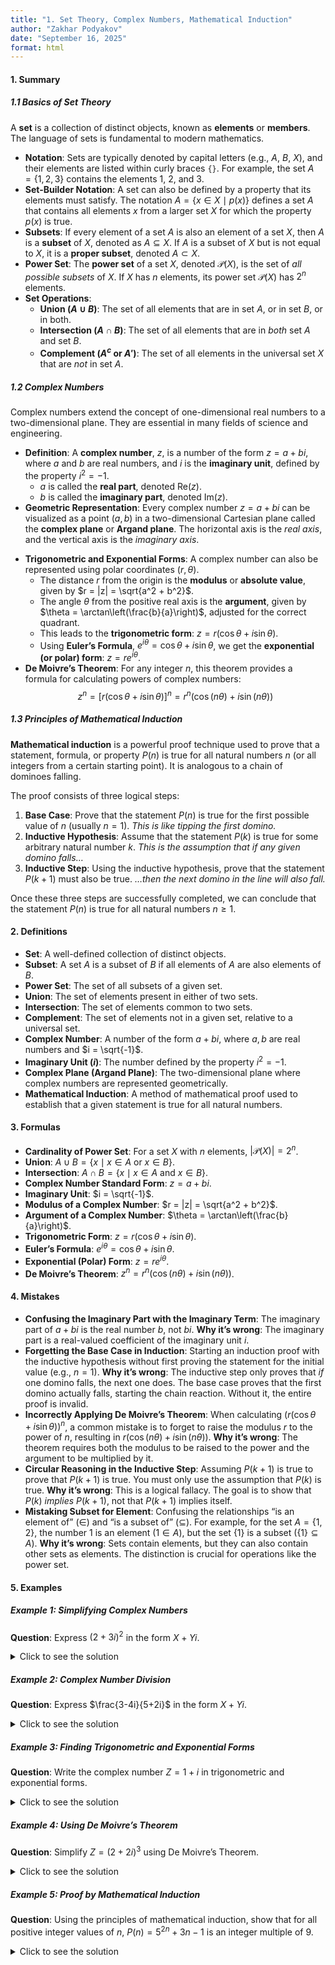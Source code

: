 ```yaml
---
title: "1. Set Theory, Complex Numbers, Mathematical Induction"
author: "Zakhar Podyakov"
date: "September 16, 2025"
format: html
---
```


#### 1. Summary

##### 1.1 Basics of Set Theory

A **set** is a collection of distinct objects, known as **elements** or **members**. The language of sets is fundamental to modern mathematics.

*   **Notation**: Sets are typically denoted by capital letters (e.g., $A$, $B$, $X$), and their elements are listed within curly braces `{}`. For example, the set $A = \{1, 2, 3\}$ contains the elements 1, 2, and 3.
*   **Set-Builder Notation**: A set can also be defined by a property that its elements must satisfy. The notation $A = \{x \in X \mid p(x)\}$ defines a set $A$ that contains all elements $x$ from a larger set $X$ for which the property $p(x)$ is true.
*   **Subsets**: If every element of a set $A$ is also an element of a set $X$, then $A$ is a **subset** of $X$, denoted as $A \subseteq X$. If $A$ is a subset of $X$ but is not equal to $X$, it is a **proper subset**, denoted $A \subset X$.
*   **Power Set**: The **power set** of a set $X$, denoted $\mathcal{P}(X)$, is the set of *all possible subsets* of $X$. If $X$ has $n$ elements, its power set $\mathcal{P}(X)$ has $2^n$ elements.
*   **Set Operations**:
    *   **Union ($A \cup B$)**: The set of all elements that are in set $A$, or in set $B$, or in both.
    *   **Intersection ($A \cap B$)**: The set of all elements that are in *both* set $A$ and set $B$.
    *   **Complement ($A^c$ or $A'$)**: The set of all elements in the universal set $X$ that are *not* in set $A$.

##### 1.2 Complex Numbers

Complex numbers extend the concept of one-dimensional real numbers to a two-dimensional plane. They are essential in many fields of science and engineering.

*   **Definition**: A **complex number**, $z$, is a number of the form $z = a + bi$, where $a$ and $b$ are real numbers, and $i$ is the **imaginary unit**, defined by the property $i^2 = -1$.
    *   $a$ is called the **real part**, denoted $\text{Re}(z)$.
    *   $b$ is called the **imaginary part**, denoted $\text{Im}(z)$.
*   **Geometric Representation**: Every complex number $z = a + bi$ can be visualized as a point $(a, b)$ in a two-dimensional Cartesian plane called the **complex plane** or **Argand plane**. The horizontal axis is the *real axis*, and the vertical axis is the *imaginary axis*.
````{=tex}
\begin{tikzpicture}[scale=1.5]
    % Axes
    \draw[->] (-2.5,0) -- (2.5,0) node[right] {Re};
    \draw[->] (0,-2.5) -- (0,2.5) node[above] {Im};
    \node at (0,0) [below left] {$0$};
    
    % Point for z = a + bi
    \coordinate (z) at (2, 1.5);
    \fill (z) circle (1.5pt) node[right] {$z = a+bi$};
    
    % Dashed lines to axes
    \draw[dashed] (z) -- (2,0) node[below] {$a$};
    \draw[dashed] (z) -- (0,1.5) node[left] {$b$};
    
    % Vector from origin
    \draw[->, thick, blue] (0,0) -- (z);
    
    % Angle theta and radius r
    \draw (0.5,0) arc (0:36.87:0.5);
    \node at (0.7,0.2) {$\theta$};
    \node at (1.2, 1) [above, blue] {$r = \sqrt{a^2+b^2}$};
\end{tikzpicture}
````
*   **Trigonometric and Exponential Forms**: A complex number can also be represented using polar coordinates $(r, \theta)$.
    *   The distance $r$ from the origin is the **modulus** or **absolute value**, given by $r = |z| = \sqrt{a^2 + b^2}$.
    *   The angle $\theta$ from the positive real axis is the **argument**, given by $\theta = \arctan\left(\frac{b}{a}\right)$, adjusted for the correct quadrant.
    *   This leads to the **trigonometric form**: $z = r(\cos\theta + i\sin\theta)$.
    *   Using **Euler's Formula**, $e^{i\theta} = \cos\theta + i\sin\theta$, we get the **exponential (or polar) form**: $z = re^{i\theta}$.
*   **De Moivre's Theorem**: For any integer $n$, this theorem provides a formula for calculating powers of complex numbers:
    $$ z^n = [r(\cos\theta + i\sin\theta)]^n = r^n(\cos(n\theta) + i\sin(n\theta)) $$

##### 1.3 Principles of Mathematical Induction

**Mathematical induction** is a powerful proof technique used to prove that a statement, formula, or property $P(n)$ is true for all natural numbers $n$ (or all integers from a certain starting point). It is analogous to a chain of dominoes falling.

The proof consists of three logical steps:

1.  **Base Case**: Prove that the statement $P(n)$ is true for the first possible value of $n$ (usually $n=1$). *This is like tipping the first domino.*
2.  **Inductive Hypothesis**: Assume that the statement $P(k)$ is true for some arbitrary natural number $k$. *This is the assumption that if any given domino falls...*
3.  **Inductive Step**: Using the inductive hypothesis, prove that the statement $P(k+1)$ must also be true. *...then the next domino in the line will also fall.*

Once these three steps are successfully completed, we can conclude that the statement $P(n)$ is true for all natural numbers $n \ge 1$.

#### 2. Definitions

*   **Set**: A well-defined collection of distinct objects.
*   **Subset**: A set $A$ is a subset of $B$ if all elements of $A$ are also elements of $B$.
*   **Power Set**: The set of all subsets of a given set.
*   **Union**: The set of elements present in either of two sets.
*   **Intersection**: The set of elements common to two sets.
*   **Complement**: The set of elements not in a given set, relative to a universal set.
*   **Complex Number**: A number of the form $a+bi$, where $a, b$ are real numbers and $i = \sqrt{-1}$.
*   **Imaginary Unit ($i$)**: The number defined by the property $i^2 = -1$.
*   **Complex Plane (Argand Plane)**: The two-dimensional plane where complex numbers are represented geometrically.
*   **Mathematical Induction**: A method of mathematical proof used to establish that a given statement is true for all natural numbers.

#### 3. Formulas

*   **Cardinality of Power Set**: For a set $X$ with $n$ elements, $|\mathcal{P}(X)| = 2^n$.
*   **Union**: $A \cup B = \{x \mid x \in A \text{ or } x \in B\}$.
*   **Intersection**: $A \cap B = \{x \mid x \in A \text{ and } x \in B\}$.
*   **Complex Number Standard Form**: $z = a + bi$.
*   **Imaginary Unit**: $i = \sqrt{-1}$.
*   **Modulus of a Complex Number**: $r = |z| = \sqrt{a^2 + b^2}$.
*   **Argument of a Complex Number**: $\theta = \arctan\left(\frac{b}{a}\right)$.
*   **Trigonometric Form**: $z = r(\cos\theta + i\sin\theta)$.
*   **Euler's Formula**: $e^{i\theta} = \cos\theta + i\sin\theta$.
*   **Exponential (Polar) Form**: $z = re^{i\theta}$.
*   **De Moivre's Theorem**: $z^n = r^n(\cos(n\theta) + i\sin(n\theta))$.

#### 4. Mistakes

*   **Confusing the Imaginary Part with the Imaginary Term**: The imaginary part of $a+bi$ is the real number $b$, not $bi$.
    **Why it's wrong**: The imaginary part is a real-valued coefficient of the imaginary unit $i$.
*   **Forgetting the Base Case in Induction**: Starting an induction proof with the inductive hypothesis without first proving the statement for the initial value (e.g., $n=1$).
    **Why it's wrong**: The inductive step only proves that *if* one domino falls, the next one does. The base case proves that the first domino actually falls, starting the chain reaction. Without it, the entire proof is invalid.
*   **Incorrectly Applying De Moivre's Theorem**: When calculating $(r(\cos\theta + i\sin\theta))^n$, a common mistake is to forget to raise the modulus $r$ to the power of $n$, resulting in $r(\cos(n\theta) + i\sin(n\theta))$.
    **Why it's wrong**: The theorem requires both the modulus to be raised to the power and the argument to be multiplied by it.
*   **Circular Reasoning in the Inductive Step**: Assuming $P(k+1)$ is true to prove that $P(k+1)$ is true. You must only use the assumption that $P(k)$ is true.
    **Why it's wrong**: This is a logical fallacy. The goal is to show that $P(k)$ *implies* $P(k+1)$, not that $P(k+1)$ implies itself.
*   **Mistaking Subset for Element**: Confusing the relationships "is an element of" ($\in$) and "is a subset of" ($\subseteq$). For example, for the set $A = \{1, 2\}$, the number $1$ is an element ($1 \in A$), but the set $\{1\}$ is a subset ($\{1\} \subseteq A$).
    **Why it's wrong**: Sets contain elements, but they can also contain other sets as elements. The distinction is crucial for operations like the power set.

#### 5. Examples

##### Example 1: Simplifying Complex Numbers
**Question**: Express $(2+3i)^2$ in the form $X+Yi$.

<details>
<summary>Click to see the solution</summary>

1.  **Expand the expression** using the formula $(a+b)^2 = a^2 + 2ab + b^2$.
    $$ (2+3i)^2 = (2)^2 + 2(2)(3i) + (3i)^2 $$
2.  **Simplify each term**.
    $$ = 4 + 12i + 9i^2 $$
3.  **Substitute $i^2 = -1$**.
    $$ = 4 + 12i + 9(-1) $$
    $$ = 4 + 12i - 9 $$
4.  **Combine the real parts**.
    $$ = (4-9) + 12i = -5 + 12i $$

**Answer**: **$-5 + 12i$**
</details>

##### Example 2: Complex Number Division
**Question**: Express $\frac{3-4i}{5+2i}$ in the form $X+Yi$.

<details>
<summary>Click to see the solution</summary>

1.  **Find the conjugate** of the denominator. The conjugate of $5+2i$ is $5-2i$.
2.  **Multiply the numerator and denominator** by the conjugate.
    $$ \frac{3-4i}{5+2i} \times \frac{5-2i}{5-2i} = \frac{(3-4i)(5-2i)}{(5+2i)(5-2i)} $$
3.  **Expand the numerator**: $(3)(5) + (3)(-2i) + (-4i)(5) + (-4i)(-2i) = 15 - 6i - 20i + 8i^2$.
4.  **Expand the denominator**: $(5)^2 - (2i)^2 = 25 - 4i^2$.
5.  **Substitute $i^2 = -1$** in both numerator and denominator and simplify.
    *   Numerator: $15 - 26i + 8(-1) = 15 - 26i - 8 = 7 - 26i$.
    *   Denominator: $25 - 4(-1) = 25 + 4 = 29$.
6.  **Write the final fraction**.
    $$ \frac{7 - 26i}{29} = \frac{7}{29} - \frac{26}{29}i $$

**Answer**: **$\frac{7}{29} - \frac{26}{29}i$**
</details>

##### Example 3: Finding Trigonometric and Exponential Forms
**Question**: Write the complex number $Z = 1+i$ in trigonometric and exponential forms.

<details>
<summary>Click to see the solution</summary>

1.  **Identify the real and imaginary parts**: $a=1$ and $b=1$.
2.  **Calculate the modulus ($r$)**:
    $$ r = \sqrt{a^2 + b^2} = \sqrt{1^2 + 1^2} = \sqrt{2} $$
3.  **Calculate the argument ($\theta$)**:
    $$ \theta = \arctan\left(\frac{b}{a}\right) = \arctan\left(\frac{1}{1}\right) = \frac{\pi}{4} \text{ radians (or 45°)} $$
    *(Since a and b are both positive, the point is in the first quadrant, so the angle is correct.)*
4.  **Write the trigonometric form** $z = r(\cos\theta + i\sin\theta)$.
    $$ Z = \sqrt{2}\left(\cos\left(\frac{\pi}{4}\right) + i\sin\left(\frac{\pi}{4}\right)\right) $$
5.  **Write the exponential form** $z = re^{i\theta}$.
    $$ Z = \sqrt{2}e^{i\frac{\pi}{4}} $$

**Answer**:
*   Trigonometric: **$\sqrt{2}\left(\cos\left(\frac{\pi}{4}\right) + i\sin\left(\frac{\pi}{4}\right)\right)$**
*   Exponential: **$\sqrt{2}e^{i\frac{\pi}{4}}$**
</details>

##### Example 4: Using De Moivre's Theorem
**Question**: Simplify $Z = (2+2i)^3$ using De Moivre's Theorem.

<details>
<summary>Click to see the solution</summary>

1.  **Convert the base ($2+2i$) to trigonometric form**.
    *   $a=2$, $b=2$.
    *   Modulus $r = \sqrt{2^2 + 2^2} = \sqrt{4+4} = \sqrt{8} = 2\sqrt{2}$.
    *   Argument $\theta = \arctan\left(\frac{2}{2}\right) = \arctan(1) = \frac{\pi}{4}$.
    *   So, $2+2i = 2\sqrt{2}\left(\cos\left(\frac{\pi}{4}\right) + i\sin\left(\frac{\pi}{4}\right)\right)$.
2.  **Apply De Moivre's Theorem**, with $n=3$.
    $$ Z = \left(2\sqrt{2}\right)^3\left(\cos\left(3 \cdot \frac{\pi}{4}\right) + i\sin\left(3 \cdot \frac{\pi}{4}\right)\right) $$
3.  **Simplify the modulus and the argument**.
    *   $(2\sqrt{2})^3 = 2^3 \cdot (\sqrt{2})^3 = 8 \cdot 2\sqrt{2} = 16\sqrt{2}$.
    *   $3 \cdot \frac{\pi}{4} = \frac{3\pi}{4}$.
    *   $Z = 16\sqrt{2}\left(\cos\left(\frac{3\pi}{4}\right) + i\sin\left(\frac{3\pi}{4}\right)\right)$.
4.  **Convert back to standard form** $X+Yi$.
    *   $\cos\left(\frac{3\pi}{4}\right) = -\frac{\sqrt{2}}{2}$.
    *   $\sin\left(\frac{3\pi}{4}\right) = \frac{\sqrt{2}}{2}$.
    *   $Z = 16\sqrt{2}\left(-\frac{\sqrt{2}}{2} + i\frac{\sqrt{2}}{2}\right) = 16\left(-\frac{2}{2} + i\frac{2}{2}\right) = 16(-1+i)$.

**Answer**: **$-16 + 16i$**
</details>

##### Example 5: Proof by Mathematical Induction
**Question**: Using the principles of mathematical induction, show that for all positive integer values of $n$, $P(n) = 5^{2n} + 3n - 1$ is an integer multiple of 9.

<details>
<summary>Click to see the solution</summary>

1.  **Base Case**: Test for $n=1$.
    $$ P(1) = 5^{2(1)} + 3(1) - 1 = 25 + 3 - 1 = 27 $$
    Since $27 = 9 \times 3$, the statement is true for $n=1$.
2.  **Inductive Hypothesis**: Assume the statement is true for some arbitrary positive integer $k$. That is, assume $5^{2k} + 3k - 1$ is a multiple of 9.
    This means we can write $5^{2k} + 3k - 1 = 9m$ for some integer $m$.
    From this, we can state: $5^{2k} = 9m - 3k + 1$.
3.  **Inductive Step**: Prove the statement is true for $n=k+1$. We need to show that $P(k+1) = 5^{2(k+1)} + 3(k+1) - 1$ is a multiple of 9.
    $$ 5^{2(k+1)} + 3(k+1) - 1 = 5^{2k+2} + 3k + 3 - 1 $$
    $$ = 5^2 \cdot 5^{2k} + 3k + 2 $$
    $$ = 25 \cdot 5^{2k} + 3k + 2 $$
    Now, substitute the expression for $5^{2k}$ from our hypothesis:
    $$ = 25(9m - 3k + 1) + 3k + 2 $$
    $$ = 225m - 75k + 25 + 3k + 2 $$
    $$ = 225m - 72k + 27 $$
    Factor out 9 from the expression:
    $$ = 9(25m - 8k + 3) $$
    Since $m$ and $k$ are integers, $(25m - 8k + 3)$ is also an integer. Therefore, $P(k+1)$ is a multiple of 9.

**Answer**: Since the base case is true and the inductive step holds, by the principle of mathematical induction, **$5^{2n} + 3n - 1$ is a multiple of 9 for all positive integers $n$**.
</details>